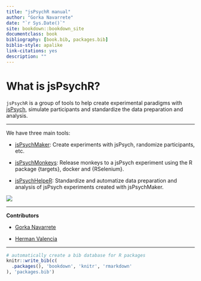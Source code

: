 ```yaml
--- 
title: "jsPsychR manual"
author: "Gorka Navarrete"
date: "`r Sys.Date()`"
site: bookdown::bookdown_site
documentclass: book
bibliography: [book.bib, packages.bib]
biblio-style: apalike
link-citations: yes
description: ""
---
```


# What is jsPsychR?

`jsPsychR` is a group of tools to help create experimental paradigms with [jsPsych](https://www.jspsych.org/), simulate participants and standardize the data preparation and analysis.  

---  


We have three main tools:

- [jsPsychMaker](#jsPsychMaker): Create experiments with jsPsych, randomize participants, etc.

- [jsPsychMonkeys](#jsPsychMonkeys): Release monkeys to a jsPsych experiment using the R package {targets}, docker and {RSelenium}.

- [jsPsychHelpeR](#jsPsychHelpeR): Standardize and automatize data preparation and analysis of jsPsych experiments created with jsPsychMaker.


![](img/jsPsych-trinity.png)


--- 

**Contributors**

- [Gorka Navarrete](https://github.com/gorkang)

- [Herman Valencia](https://github.com/HeRm4nV)

---  



```r
# automatically create a bib database for R packages
knitr::write_bib(c(
  .packages(), 'bookdown', 'knitr', 'rmarkdown'
), 'packages.bib')
```
